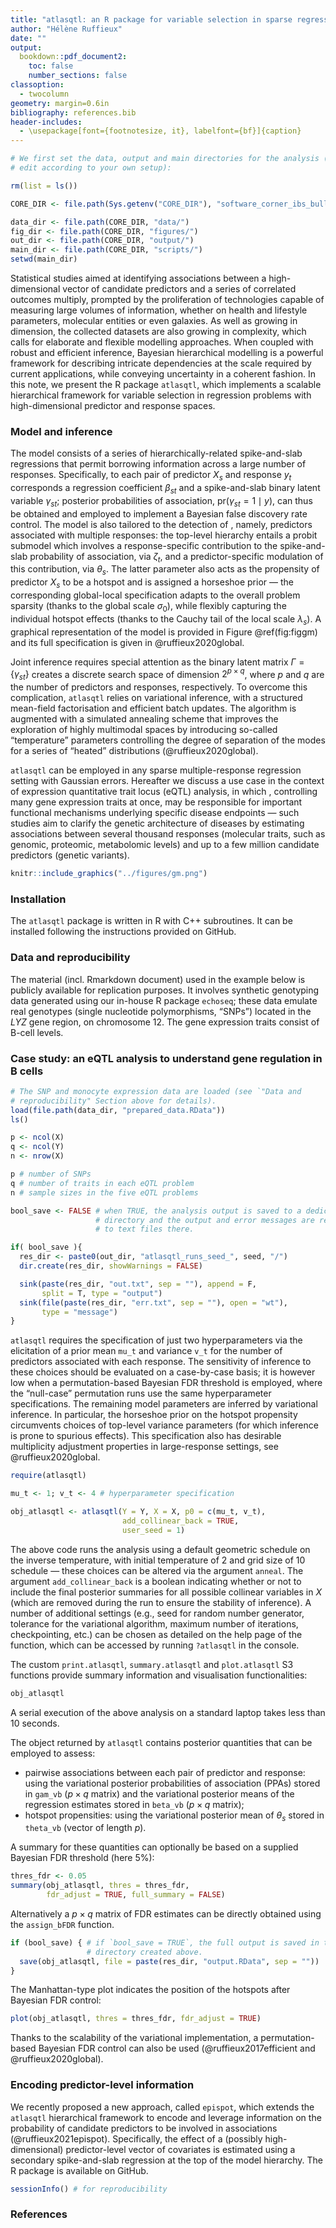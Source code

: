```yaml
---
title: "atlasqtl: an R package for variable selection in sparse regression with hierarchically-related responses"
author: "Hélène Ruffieux"
date: ""
output:
  bookdown::pdf_document2: 
    toc: false
    number_sections: false
classoption:
  - twocolumn
geometry: margin=0.6in
bibliography: references.bib
header-includes:
  - \usepackage[font={footnotesize, it}, labelfont={bf}]{caption}
---
```



```r

# We first set the data, output and main directories for the analysis (please 
# edit according to your own setup):

rm(list = ls())

CORE_DIR <- file.path(Sys.getenv("CORE_DIR"), "software_corner_ibs_bulletin/")

data_dir <- file.path(CORE_DIR, "data/")
fig_dir <- file.path(CORE_DIR, "figures/")
out_dir <- file.path(CORE_DIR, "output/")
main_dir <- file.path(CORE_DIR, "scripts/")
setwd(main_dir)
```

Statistical studies aimed at identifying associations between a high-dimensional 
vector of candidate predictors and a series of correlated outcomes multiply, 
prompted by the proliferation of technologies capable of measuring large volumes 
of information, whether on health and lifestyle parameters, molecular entities 
or even galaxies. As well as growing in dimension, the collected datasets are 
also growing in complexity, which calls for elaborate and flexible modelling 
approaches. When coupled with robust and efficient inference, Bayesian 
hierarchical modelling is a powerful framework for describing intricate 
dependencies at the scale required by current applications, while conveying 
uncertainty in a coherent fashion. In this note, we present the R package 
`atlasqtl`, which implements a scalable hierarchical framework for variable 
selection in regression problems with high-dimensional predictor and response 
spaces.


### Model and inference 

The model consists of a series of hierarchically-related spike-and-slab 
regressions that permit borrowing information across a large number of 
responses. Specifically, to each pair of predictor $X_s$ and response $y_t$ 
corresponds a regression coefficient $\beta_{st}$ and a spike-and-slab binary 
latent variable $\gamma_{st}$; posterior probabilities of association, 
$\text{pr}(\gamma_{st} = 1 \mid y)$, can thus be obtained and employed to 
implement a Bayesian false discovery rate control. The model is also tailored to 
the detection of \emph{hotspots}, namely, predictors associated with multiple 
responses: the top-level hierarchy entails a probit submodel which involves a 
response-specific contribution to the spike-and-slab probability of association, 
via $\zeta_t$, and a predictor-specific modulation of this contribution, via 
$\theta_s$. The latter parameter also acts as the propensity of predictor $X_s$ 
to be a hotspot and is assigned a horseshoe prior --- the corresponding 
global-local specification adapts to the overall problem sparsity (thanks to the 
global scale $\sigma_0$), while flexibly capturing the individual hotspot 
effects (thanks to the Cauchy tail of the local scale $\lambda_s$). A graphical 
representation of the model is provided in Figure \@ref(fig:figgm) and its full 
specification is given in @ruffieux2020global.

Joint inference requires special attention as the binary latent matrix 
$\Gamma = \{\gamma_{st}\}$ creates a discrete search space of dimension 
$2^{p\times q}$, where $p$ and $q$ are the number of predictors and responses, 
respectively. To overcome this complication, `atlasqtl` relies on variational 
inference, with a structured mean-field factorisation and efficient batch 
updates. The algorithm is augmented with a simulated annealing scheme that 
improves the exploration of highly multimodal spaces by introducing so-called 
"temperature" parameters controlling the degree of separation of the modes for a 
series of "heated" distributions (@ruffieux2020global). 

`atlasqtl` can be employed in any sparse multiple-response regression setting 
with Gaussian errors. Hereafter we discuss a use case in the context of 
expression quantitative trait locus (eQTL) analysis, in which 
\emph{hotspot genetic variants}, controlling many gene expression traits at 
once, may be responsible for important functional mechanisms underlying specific 
disease endpoints --- such studies aim to clarify the genetic architecture of 
diseases by estimating associations between several thousand responses 
(molecular traits, such as genomic, proteomic, metabolomic levels) and up to a 
few million candidate predictors (genetic variants).

```r
knitr::include_graphics("../figures/gm.png")
```

### Installation

The `atlasqtl` package is written in R with C++ subroutines. It can be installed 
following the instructions provided on 
GitHub\footnote{\url{https://github.com/hruffieux/atlasqtl}}. 

### Data and reproducibility

The material (incl. Rmarkdown document) used in the example below is publicly 
available\footnote{\url{https://github.com/hruffieux/software_corner_ibs_bulletin}} 
for replication purposes. It involves synthetic genotyping data generated using 
our in-house R package `echoseq`; these data emulate real genotypes (single 
nucleotide polymorphisms, "SNPs") located in the *LYZ* gene region, on 
chromosome 12. The gene expression traits consist of B-cell levels. 

### Case study: an eQTL analysis to understand gene regulation in B cells

```r


# The SNP and monocyte expression data are loaded (see `"Data and 
# reproducibility" Section above for details).
load(file.path(data_dir, "prepared_data.RData"))
ls()

p <- ncol(X)
q <- ncol(Y)
n <- nrow(X)

p # number of SNPs
q # number of traits in each eQTL problem
n # sample sizes in the five eQTL problems

bool_save <- FALSE # when TRUE, the analysis output is saved to a dedicated 
                   # directory and the output and error messages are redirected 
                   # to text files there.

if( bool_save ){
  res_dir <- paste0(out_dir, "atlasqtl_runs_seed_", seed, "/")
  dir.create(res_dir, showWarnings = FALSE)

  sink(paste(res_dir, "out.txt", sep = ""), append = F,
       split = T, type = "output")
  sink(file(paste(res_dir, "err.txt", sep = ""), open = "wt"),
       type = "message")
}
```

`atlasqtl` requires the specification of just two hyperparameters via the 
elicitation of a prior mean `mu_t` and variance `v_t` for the number of 
predictors associated with each response. The sensitivity of inference to these 
choices should be evaluated on a case-by-case basis; it is however low when a 
permutation-based Bayesian FDR threshold is employed, where the "null-case" 
permutation runs use the same hyperparameter specifications. The remaining model 
parameters are inferred by variational inference. In particular, the horseshoe 
prior on the hotspot propensity circumvents \emph{ad-hoc} choices of top-level 
variance parameters (for which inference is prone to spurious effects). This 
specification also has desirable multiplicity adjustment properties in 
large-response settings, see @ruffieux2020global.

\footnotesize
```r
require(atlasqtl)
```

```r

mu_t <- 1; v_t <- 4 # hyperparameter specification

obj_atlasqtl <- atlasqtl(Y = Y, X = X, p0 = c(mu_t, v_t), 
                         add_collinear_back = TRUE, 
                         user_seed = 1)
```
\normalsize 

The above code runs the analysis using a default geometric schedule on the 
inverse temperature, with initial temperature of $2$ and grid size of $10$
schedule --- these choices can be altered via the argument `anneal`. The 
argument `add_collinear_back` is a boolean indicating whether or not to include 
the final posterior summaries for all possible collinear variables in $X$ (which 
are removed during the run to ensure the stability of inference). A number of 
additional settings (e.g., seed for random number generator, tolerance for the 
variational algorithm, maximum number of iterations, checkpointing, etc.) can be 
chosen as detailed on the help page of the function, which can be accessed by 
running `?atlasqtl` in the console. 

The custom `print.atlasqtl`, `summary.atlasqtl` and `plot.atlasqtl` S3 functions 
provide summary information and visualisation functionalities:

\footnotesize
```r
obj_atlasqtl
```
\normalsize 
A serial execution of the above analysis on a standard 
laptop\footnote{$2.8$GHz Quad-Core Intel Core i7 machine} takes less than
$10$ seconds. 

The object returned by `atlasqtl` contains posterior quantities 
that can be employed to assess:

   * pairwise associations between each pair of predictor and response: using 
   the variational posterior probabilities of association (PPAs) stored in 
   `gam_vb` ($p \times q$ matrix) and the variational posterior means of the 
   regression estimates stored in `beta_vb` ($p \times q$ matrix);
   * hotspot propensities: using the variational posterior mean of $\theta_s$ 
stored in `theta_vb` (vector of length $p$).

A summary for these quantities can optionally be based on a supplied Bayesian 
FDR threshold (here $5\%$):

\footnotesize
```r
thres_fdr <- 0.05
summary(obj_atlasqtl, thres = thres_fdr, 
        fdr_adjust = TRUE, full_summary = FALSE)
```

\normalsize 
Alternatively a $p \times q$ matrix of FDR estimates can be 
directly obtained using the `assign_bFDR` function.

```r
if (bool_save) { # if `bool_save = TRUE`, the full output is saved in the 
                 # directory created above.
  save(obj_atlasqtl, file = paste(res_dir, "output.RData", sep = "")) 
}
```

The Manhattan-type plot indicates the position of the hotspots after Bayesian 
FDR control: 
\footnotesize
```r
plot(obj_atlasqtl, thres = thres_fdr, fdr_adjust = TRUE)
```
\normalsize 
Thanks to the scalability of the variational implementation, a 
permutation-based Bayesian FDR control can also be used (@ruffieux2017efficient 
and @ruffieux2020global).

### Encoding predictor-level information

We recently proposed a new approach, called `epispot`, which extends the 
`atlasqtl` hierarchical framework to encode and leverage information on the 
probability of candidate predictors to be involved in associations 
(@ruffieux2021epispot). Specifically, the effect of a (possibly 
high-dimensional) predictor-level vector of covariates is estimated using a 
secondary spike-and-slab regression at the top of the model hierarchy. The R 
package is available on 
GitHub\footnote{\url{https://github.com/hruffieux/epispot}}.

```r
sessionInfo() # for reproducibility
```

\small
### References
